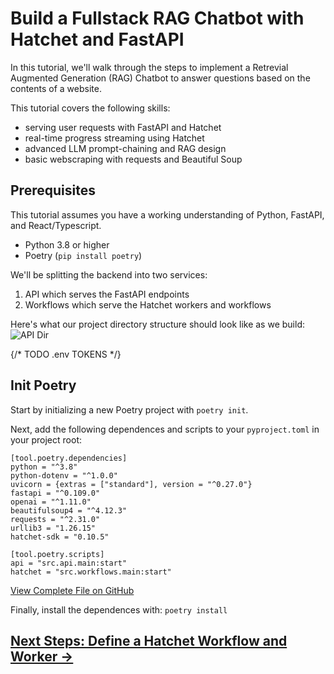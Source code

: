# Build a Fullstack RAG Chatbot with Hatchet and FastAPI

In this tutorial, we'll walk through the steps to implement a Retrevial Augmented Generation (RAG) Chatbot to answer questions based on the contents of a website.

This tutorial covers the following skills:
- serving user requests with FastAPI and Hatchet
- real-time progress streaming using Hatchet 
- advanced LLM prompt-chaining and RAG design
- basic webscraping with requests and Beautiful Soup

## Prerequisites

This tutorial assumes you have a working understanding of Python, FastAPI, and React/Typescript.

- Python 3.8 or higher
- Poetry (`pip install poetry`)

We'll be splitting the backend into two services:
1) API which serves the FastAPI endpoints
2) Workflows which serve the Hatchet workers and workflows

Here's what our project directory structure should look like as we build:
![API Dir](../../../../public/fastapi-tutorial/api-dir.png)

{/* TODO .env TOKENS */}

## Init Poetry

Start by initializing a new Poetry project with `poetry init`.

Next, add the following dependences and scripts to your `pyproject.toml` in your project root:
```
[tool.poetry.dependencies]
python = "^3.8"
python-dotenv = "^1.0.0"
uvicorn = {extras = ["standard"], version = "^0.27.0"}
fastapi = "^0.109.0"
openai = "^1.11.0"
beautifulsoup4 = "^4.12.3"
requests = "^2.31.0"
urllib3 = "1.26.15"
hatchet-sdk = "0.10.5"

[tool.poetry.scripts]
api = "src.api.main:start"
hatchet = "src.workflows.main:start"
```
[View Complete File on GitHub](https://github.com/hatchet-dev/hatchet-python-quickstart/blob/main/fast-api-react/backend/pyproject.toml)

Finally, install the dependences with:
`poetry install`

## [Next Steps: Define a Hatchet Workflow and Worker →](./building-the-workflow.mdx)